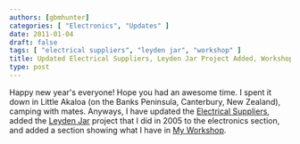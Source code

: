 ```yaml
---
authors: [gbmhunter]
categories: [ "Electronics", "Updates" ]
date: 2011-01-04
draft: false
tags: [ "electrical suppliers", "leyden jar", "workshop" ]
title: Updated Electrical Suppliers, Leyden Jar Project Added, Workshop Images Uploaded
type: post
---
```



Happy new year's everyone! Hope you had an awesome time. I spent it down in Little Akaloa (on the Banks Peninsula, Canterbury, New Zealand), camping with mates. Anyways, I have updated the [Electrical Suppliers](/electronics/general/electrical-suppliers/), added the [Leyden Jar](/electronics/projects/leyden-jars-high-voltage-bottle-capacitors) project that I did in 2005 to the electronics section, and added a section showing what I have in [My Workshop](/electronics/general/my-workshop/).
